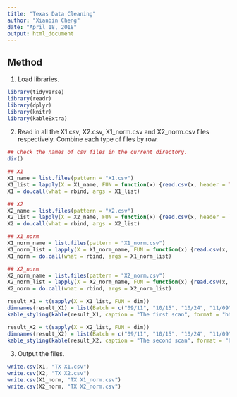 ```yaml
---
title: "Texas Data Cleaning"
author: "Xianbin Cheng"
date: "April 18, 2018"
output: html_document
---
```


## Method ##

1. Load libraries.

```r
library(tidyverse)
library(readr)
library(dplyr)
library(knitr)
library(kableExtra)
```

2. Read in all the X1.csv, X2.csv, X1_norm.csv and X2_norm.csv files respectively. Combine each type of files by row.

```r
## Check the names of csv files in the current directory.
dir()

## X1
X1_name = list.files(pattern = "X1.csv")
X1_list = lapply(X = X1_name, FUN = function(x) {read.csv(x, header = TRUE, row.names = 1)})
X1 = do.call(what = rbind, args = X1_list)

## X2
X2_name = list.files(pattern = "X2.csv")
X2_list = lapply(X = X2_name, FUN = function(x) {read.csv(x, header = TRUE, row.names = 1)})
X2 = do.call(what = rbind, args = X2_list)

## X1_norm
X1_norm_name = list.files(pattern = "X1_norm.csv")
X1_norm_list = lapply(X = X1_norm_name, FUN = function(x) {read.csv(x, header = TRUE, row.names = 1)})
X1_norm = do.call(what = rbind, args = X1_norm_list)

## X2_norm
X2_norm_name = list.files(pattern = "X2_norm.csv")
X2_norm_list = lapply(X = X2_norm_name, FUN = function(x) {read.csv(x, header = TRUE, row.names = 1)})
X2_norm = do.call(what = rbind, args = X2_norm_list)
```

```r
result_X1 = t(sapply(X = X1_list, FUN = dim))
dimnames(result_X1) = list(Batch = c("09/11", "10/15", "10/24", "11/09"), Dim = c("Row", "Column"))
kable_styling(kable(result_X1, caption = "The first scan", format = "html"), full_width = FALSE)

result_X2 = t(sapply(X = X2_list, FUN = dim))
dimnames(result_X2) = list(Batch = c("09/11", "10/15", "10/24", "11/09"), Dim = c("Row", "Column"))
kable_styling(kable(result_X2, caption = "The second scan", format = "html"), full_width = FALSE)
```

3. Output the files.

```r
write.csv(X1, "TX X1.csv")
write.csv(X2, "TX X2.csv")
write.csv(X1_norm, "TX X1_norm.csv")
write.csv(X2_norm, "TX X2_norm.csv")
```


